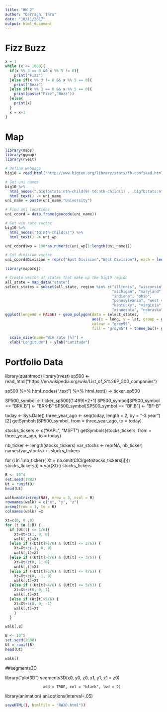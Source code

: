 ```yaml
---
title: "HW 2"
author: "Darragh, Tara"
date: "10/11/2017"
output: html_document
---
```


# Fizz Buzz

```r
x = 1
while (x <= 1000){
  if(x %% 3 == 0 && x %% 5 != 0){
    print("Fizz")
  }else if(x %% 3 != 0 && x %% 5 == 0){
    print("Buzz")
  }else if(x %% 3 == 0 && x %% 5 == 0){
    print(paste("Fizz","Buzz"))
  }else{
    print(x)
  }
  x = x+1
}

```


# Map

```r
library(maps)
library(ggmap)
library(rvest)

# Define webpage
big10 = read_html("http://www.bigten.org/library/stats/fb-confsked.html#standings")

# Get uni names
big10 %>% 
  html_nodes(".b1gfbstats:nth-child(9) td:nth-child(1) , .b1gfbstats:nth-child(6) td:nth-child(1)") %>% 
  html_text() -> uni_name
uni_name = paste(uni_name,"University")

# Find uni locations
uni_coord = data.frame(geocode(uni_name))

# Get win rate vector
big10 %>% 
  html_nodes("td:nth-child(7)") %>%
  html_text() -> uni_wp

uni_coord$wp = 100*as.numeric(uni_wp[1:length(uni_name)])

# Get division vector
uni_coord$Division = rep(c("East Division","West Division"), each = length(uni_name)/2)

library(mapproj)

# Create vector of states that make up the big10 region
all_state = map_data("state")
select_states = subset(all_state, region %in% c("illinois", "wisconsin",
                                                "michigan", "maryland", "new jersey",
                                                "indiana", "ohio",
                                                "pennsylvania", "west virginia",
                                                "kentucky", "virginia", "south dakota", "kansas", 
                                                "minnesota", "nebraska", "iowa", "missouri"))
ggplot(lengend = FALSE) + geom_polygon(data = select_states,
                                       aes(x = long, y = lat, group = group),
                                       colour = "grey95",
                                       fill = "grey85") + theme_bw()+ geom_point(data = uni_coord, 
                                                                                  aes(lon, lat, col = Division, size = wp)) + 
  scale_size(name="Win rate [%]") + 
  xlab("Longitude") + ylab("Latitude")
```
  
# Portfolio Data
library(quantmod)
library(rvest)
sp500 <- read_html("https://en.wikipedia.org/wiki/List_of_S%26P_500_companies")

sp500 %>% 
html_nodes(".text") %>% 
html_text() -> ticker_sp500

SP500_symbol <- ticker_sp500[(1:499)*2+1]
SP500_symbol[SP500_symbol == "BRK.B"] <- "BRK-B"
SP500_symbol[SP500_symbol == "BF.B"] <- "BF-B"


today <- Sys.Date()
three_year_ago <- seq(today, length = 2, by = "-3 year")[2]
getSymbols(SP500_symbol, from = three_year_ago, to = today)

stocks_tickers <- c("AAPL", "MSFT")
getSymbols(stocks_tickers, from = three_year_ago, to = today)

nb_ticker <- length(stocks_tickers)
var_stocks <- rep(NA, nb_ticker)
names(var_stocks) <- stocks_tickers

for (i in 1:nb_ticker){
Xt = na.omit(ClCl(get(stocks_tickers[i])))
stocks_tickers[i] = var(Xt)
}
stocks_tickers

```r
B <- 10^4
set.seed(1982)
Ut = runif(B)
head(Ut)
```

```r
walk=matrix(rep(NA), nrow = 3, ncol = B)
rownames(walk) = c("x", "y", "z")
x=seq(from = 1, to = B)
colnames(walk) =x
```

```r
Xt=c(0, 0 ,0)
for (t in 1:B) {
  if (Ut[t] <= 1/6){
    Xt=Xt+c(1, 0, 0)
    walk[,t]=Xt
  }else if ((Ut[t]>1/6) & (Ut[t] <= 2/6)) {
    Xt=Xt+c(-1, 0, 0)
    walk[,t]=Xt
  }else if ((Ut[t]>2/6) & (Ut[t] <= 3/6)) {
    Xt=Xt+c(0, 1, 0)
    walk[,t]=Xt
  }else if ((Ut[t]>3/6) & (Ut[t] <= 4/6)) {
    Xt=Xt+c(0, -1, 0)
    walk[,t]=Xt
  }else if ((Ut[t]>4/6) & (Ut[t] <= 5/6)) {
    Xt=Xt+c(0, 0, 1)
    walk[,t]=Xt
  }else if (Ut[t]>5/6) {
    Xt=Xt+c(0, 0, -1)
    walk[,t]=Xt
    }
  }
```


```r
walk[,B]
```


```r
B <- 10^5
set.seed(2000)
Ut = runif(B)
head(Ut)
```

```r
walk[]
```

##segments3D

library("plot3D")
segments3D(x0, y0, z0, x1, y1, z1 = z0)

                     add = TRUE, col = "black", lwd = 2)
library(animation)
ani.options(interval=.05)
```r
saveHTML(}, htmlfile = "RW3D.html"))
```


